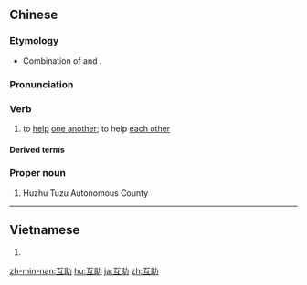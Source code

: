 ==Chinese==
{{zh-forms}}

===Etymology===
* Combination of {{zh-l|互相}} and {{zh-l|幫助}}.

===Pronunciation===
{{zh-pron
|m=hùzhù
|c=wu6 zo6
|cat=v,pn
}}

===Verb===
{{zh-verb}}

# to [[help]] [[one another]]; to help [[each other]]

====Derived terms====
{{zh-der|互助社}}

===Proper noun===
{{zh-proper noun}}

# Huzhu Tuzu Autonomous County {{gloss|in [[Haidong]] Prefecture ({{zh-l|海東}}), Qinghai}}

----

==Vietnamese==
{{vi-hantu|hỗ trợ}}

# {{defn|lang=vi}}

{{attention|vi|no content}}

[[zh-min-nan:互助]]
[[hu:互助]]
[[ja:互助]]
[[zh:互助]]